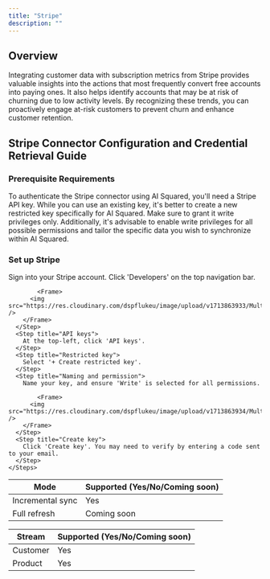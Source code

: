 ```yaml
---
title: "Stripe"
description: ""
---
```


## Overview

Integrating customer data with subscription metrics from Stripe provides valuable insights into the actions that most frequently convert free accounts into paying ones.
It also helps identify accounts that may be at risk of churning due to low activity levels.
By recognizing these trends, you can proactively engage at-risk customers to prevent churn and enhance customer retention.

## Stripe Connector Configuration and Credential Retrieval Guide

### Prerequisite Requirements

To authenticate the Stripe connector using AI Squared, you'll need a Stripe API key.
While you can use an existing key, it's better to create a new restricted key specifically for AI Squared.
Make sure to grant it write privileges only. Additionally, it's advisable to enable write privileges for all possible permissions and tailor the specific data you wish to synchronize within AI Squared.

### Set up Stripe

<AccordionGroup>
  <Accordion title="Create API Key" icon="stripe" defaultOpen="true">
    <Steps>
      <Step title="Sign In">
        Sign into your Stripe account.
      </Step>
      <Step title="Developers">
        Click 'Developers' on the top navigation bar.

    		<Frame>
          <img src="https://res.cloudinary.com/dspflukeu/image/upload/v1713863933/Multiwoven/connectors/stripe/developers_kyj50a.png" />
        </Frame>
      </Step>
      <Step title="API keys">
        At the top-left, click 'API keys'.
      </Step>
      <Step title="Restricted key">
        Select '+ Create restricted key'.
      </Step>
      <Step title="Naming and permission">
        Name your key, and ensure 'Write' is selected for all permissions.

    		<Frame>
          <img src="https://res.cloudinary.com/dspflukeu/image/upload/v1713863934/Multiwoven/connectors/stripe/naming_z6njmb.png" />
        </Frame>
      </Step>
      <Step title="Create key">
        Click 'Create key'. You may need to verify by entering a code sent to your email.
      </Step>
    </Steps>

  </Accordion>
</AccordionGroup>

<Accordion title="Supported Sync" icon="arrows-rotate" defaultOpen="true">

| Mode             | Supported (Yes/No/Coming soon) |
| ---------------- | ------------------------------ |
| Incremental sync | Yes                            |
| Full refresh     | Coming soon                    |

</Accordion>

<Accordion title="Supported Streams"  defaultOpen="true">

| Stream   | Supported (Yes/No/Coming soon) |
| -------- | ------------------------------ |
| Customer | Yes                            |
| Product  | Yes                            |

</Accordion>
